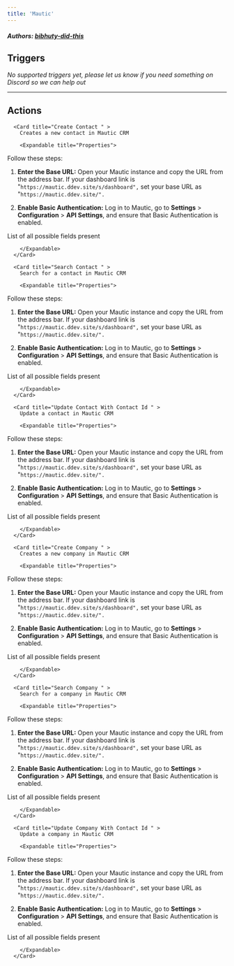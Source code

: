 ```yaml
---
title: 'Mautic'
---
```


##### Authors: [bibhuty-did-this](https://github.com/bibhuty-did-this)


## Triggers

*No supported triggers yet, please let us know if you need something on Discord so we can help out* 


---

## Actions


      <Card title="Create Contact " >
        Creates a new contact in Mautic CRM

        <Expandable title="Properties">
          
<ResponseField name="Authentication" required type="Custom_auth">

Follow these steps:

1. **Enter the Base URL:** Open your Mautic instance and copy the URL from the address bar. If your dashboard link is "`https://mautic.ddev.site/s/dashboard",` set your base URL as "`https://mautic.ddev.site/".`

2. **Enable Basic Authentication:** Log in to Mautic, go to **Settings** > **Configuration** > **API Settings**, and ensure that Basic Authentication is enabled.


</ResponseField>
            
<ResponseField name="All Fields" required type="Dynamic">
List of all possible fields present
</ResponseField>
              
        </Expandable>
      </Card>
  
      <Card title="Search Contact " >
        Search for a contact in Mautic CRM

        <Expandable title="Properties">
          
<ResponseField name="Authentication" required type="Custom_auth">

Follow these steps:

1. **Enter the Base URL:** Open your Mautic instance and copy the URL from the address bar. If your dashboard link is "`https://mautic.ddev.site/s/dashboard",` set your base URL as "`https://mautic.ddev.site/".`

2. **Enable Basic Authentication:** Log in to Mautic, go to **Settings** > **Configuration** > **API Settings**, and ensure that Basic Authentication is enabled.


</ResponseField>
            
<ResponseField name="All Fields" required type="Dynamic">
List of all possible fields present
</ResponseField>
              
        </Expandable>
      </Card>
  
      <Card title="Update Contact With Contact Id " >
        Update a contact in Mautic CRM

        <Expandable title="Properties">
          
<ResponseField name="Authentication" required type="Custom_auth">

Follow these steps:

1. **Enter the Base URL:** Open your Mautic instance and copy the URL from the address bar. If your dashboard link is "`https://mautic.ddev.site/s/dashboard",` set your base URL as "`https://mautic.ddev.site/".`

2. **Enable Basic Authentication:** Log in to Mautic, go to **Settings** > **Configuration** > **API Settings**, and ensure that Basic Authentication is enabled.


</ResponseField>
            
<ResponseField name="Id of the entity" required type="Short_text">

</ResponseField>
            
<ResponseField name="All Fields" required type="Dynamic">
List of all possible fields present
</ResponseField>
              
        </Expandable>
      </Card>
  
      <Card title="Create Company " >
        Creates a new company in Mautic CRM

        <Expandable title="Properties">
          
<ResponseField name="Authentication" required type="Custom_auth">

Follow these steps:

1. **Enter the Base URL:** Open your Mautic instance and copy the URL from the address bar. If your dashboard link is "`https://mautic.ddev.site/s/dashboard",` set your base URL as "`https://mautic.ddev.site/".`

2. **Enable Basic Authentication:** Log in to Mautic, go to **Settings** > **Configuration** > **API Settings**, and ensure that Basic Authentication is enabled.


</ResponseField>
            
<ResponseField name="All Fields" required type="Dynamic">
List of all possible fields present
</ResponseField>
              
        </Expandable>
      </Card>
  
      <Card title="Search Company " >
        Search for a company in Mautic CRM

        <Expandable title="Properties">
          
<ResponseField name="Authentication" required type="Custom_auth">

Follow these steps:

1. **Enter the Base URL:** Open your Mautic instance and copy the URL from the address bar. If your dashboard link is "`https://mautic.ddev.site/s/dashboard",` set your base URL as "`https://mautic.ddev.site/".`

2. **Enable Basic Authentication:** Log in to Mautic, go to **Settings** > **Configuration** > **API Settings**, and ensure that Basic Authentication is enabled.


</ResponseField>
            
<ResponseField name="All Fields" required type="Dynamic">
List of all possible fields present
</ResponseField>
              
        </Expandable>
      </Card>
  
      <Card title="Update Company With Contact Id " >
        Update a company in Mautic CRM

        <Expandable title="Properties">
          
<ResponseField name="Authentication" required type="Custom_auth">

Follow these steps:

1. **Enter the Base URL:** Open your Mautic instance and copy the URL from the address bar. If your dashboard link is "`https://mautic.ddev.site/s/dashboard",` set your base URL as "`https://mautic.ddev.site/".`

2. **Enable Basic Authentication:** Log in to Mautic, go to **Settings** > **Configuration** > **API Settings**, and ensure that Basic Authentication is enabled.


</ResponseField>
            
<ResponseField name="Id of the entity" required type="Short_text">

</ResponseField>
            
<ResponseField name="All Fields" required type="Dynamic">
List of all possible fields present
</ResponseField>
              
        </Expandable>
      </Card>
  
